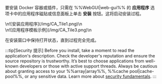 要安装 Docker 容器或插件，只需在 %%WebGUI|web-gui%% 的 **应用程序** 选项卡中的应用程序磁贴或信息面板上单击 **安装** 按钮。这将启动安装过程。

<div style={{ margin: 'auto', maxWidth: '800px', display: 'flex', flexDirection: 'row', justifyContent: 'center', gap: '20px', alignItems: 'flex-start' }}>
  <div style={{ maxWidth: '390px', display: 'flex', flexDirection: 'column', alignItems: 'center' }}>
    \n![安装应用程序](/img/CA_Tile1.png)\n
  </div>

  <div style={{ maxWidth: '390px', display: 'flex', flexDirection: 'column', alignItems: 'center' }}>
    \n![应用程序模板示例](/img/CA_Tile3.png)\n
  </div>
</div>

在安装窗口中保持打开状态，直到过程完全完成。

:::tip[Security 提示]
Before you install, take a moment to read the application's description. Check the developer's reputation and ensure the source repository is trustworthy. It’s best to choose applications from well-known developers or those with active support threads. Always be cautious about granting access to your %%array|array%%, %%cache pool|cache-pool%%, or any sensitive data. Learn more about [security fundamentals](../../../system-administration/secure-your-server/security-fundamentals.mdx).
:::
